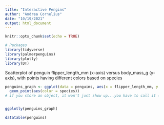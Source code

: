 ```yaml
---
title: "Interactive Pengins"
author: "Andrea Cornelius"
date: "10/19/2021"
output: html_document
---
```


```r
knitr::opts_chunk$set(echo = TRUE)

# Packages
library(tidyverse)
library(palmerpenguins)
library(plotly)
library(DT)
```

Scatterplot of penguin flipper_length_mm (x-axis) versus body_mass_g (y-axis), with points having different colors based on species
```r
penguins_graph <- ggplot(data = penguins, aes(x = flipper_length_mm, y = body_mass_g)) +
  geom_point(aes(color = species))
# if you store an object, it won't just show up...you have to call it (below)


ggplotly(penguins_graph)
```
```r
datatable(penguins)
```

